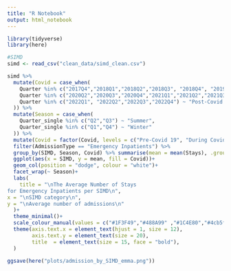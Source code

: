 ```yaml
---
title: "R Notebook"
output: html_notebook
---
```


```r
library(tidyverse)
library(here)

#SIMD 
simd <- read_csv("clean_data/simd_clean.csv")

simd %>% 
  mutate(Covid = case_when(
    Quarter %in% c("2017Q4","2018Q1","2018Q2","2018Q3", "2018Q4", "2019Q1", "2019Q2", "2019Q3", "2019Q4", "2020Q1") ~ "Pre-Covid 19",
    Quarter %in% c("2020Q2","2020Q3","2020Q4","2021Q1","2021Q2","2021Q3","2021Q4") ~ "During Covid_19",
    Quarter %in% c("2022Q1", "2022Q2","2022Q3","2022Q4") ~ "Post-Covid 19"
  )) %>% 
  mutate(Season = case_when(
    Quarter_single %in% c("Q2","Q3") ~ "Summer",
    Quarter_single %in% c("Q1","Q4") ~ "Winter"
  )) %>% 
  mutate(Covid = factor(Covid, levels = c("Pre-Covid 19", "During Covid_19", "Post-Covid 19"))) %>% 
  filter(AdmissionType == "Emergency Inpatients") %>% 
  group_by(SIMD, Season, Covid) %>% summarise(mean = mean(Stays), .groups = "drop") %>%
  ggplot(aes(x = SIMD, y = mean, fill = Covid))+
  geom_col(position = "dodge", colour = "white")+
  facet_wrap(~ Season)+
  labs(
    title = "\nThe Average Number of Stays 
for Emergency Inpatients per SIMD\n", 
x = "\nSIMD category\n",
y = "\nAverage number of admissions\n"
  )+ 
  theme_minimal()+
  scale_colour_manual(values = c("#1F3F49","#488A99" ,"#1C4E80","#4cb5f5" ,"#A5d8DD"  ))+
  theme(axis.text.x = element_text(hjust = 1, size = 12),
        axis.text.y = element_text(size = 20),
        title  = element_text(size = 15, face = "bold"), 
  )

ggsave(here("plots/admission_by_SIMD_emma.png"))

```

